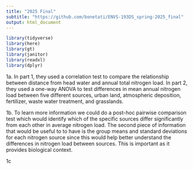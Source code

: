 ```yaml
---
title: "2025 Final"
subtitle: "https://github.com/bonetati/ENVS-193DS_spring-2025_final"
output: html_document
---
```


```r
library(tidyverse)
library(here)
library(gt) 
library(janitor)
library(readxl)
library(dplyr)
```

1a. 
In part 1, they used a correlation test to compare the relationship between distance from head water and annual total nitrogen load. In part 2, they used a one-way ANOVA to test differences in mean annual nitrogen load between five different sources, urban land, atmospheric deposition, fertilizer, waste water treatment, and grasslands.

1b. To learn more information we could do a post-hoc pairwise comparison test which would identify which of the specific sources differ significantly from each other in average nitrogen load. The second piece of information that would be useful to to have is the group means and standard deviations for each nitrogen source since this would help better understand the differences in nitrogen load between sources. This is important as it provides biological context.

1c





